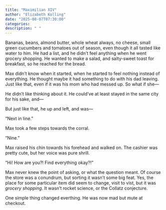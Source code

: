 ```yaml
---
title: "Maximilian XIV"
author: "Elizabeth Kolling"
date: "2025-08-07T07:30:00"
categories: 
description: " "
---
```



Bananas, beans, almond butter, whole wheat always, no cheese, small green cucumbers and tomatoes out of season, even though it all tasted like water to him. He had a list, and he didn’t feel anything when he went grocery shopping. He wanted to make a salad, and salty-sweet toast for breakfast, so he reached for the bread. 

Max didn’t know when it started, when he started to feel nothing instead of everything. He thought maybe it had something to do with his dad leaving. Just like that, even if it was his mom who had messed up. So what if she—

He didn't like thinking about it. He could’ve at least stayed in the same city for his sake, and—

But just like that, he up and left, and was—

“Next in line.”

Max took a few steps towards the corral.

“Nine.”

Max raised his chin towards his forehead and walked on. The cashier was pretty cute, but her voice was pure shrill.

“Hi! How are you?! Find everything okay?!”

Max never knew the point of asking, or what the question meant. Of course the store was a conundrum, but sorting it wasn’t some big feat. Yes, the place for some particular item did seem to change, visit to vist, but it was *grocery shopping*. It wasn’t rocket science, or the Collatz conjecture.

One simple thing changed everthing. He was now mad but mute at checkout. 